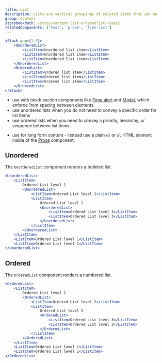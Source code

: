 ```yaml
---
title: List
description: Lists are vertical groupings of related items that can be displayed either in an unordered or ordered format.
group: Content
storybookPath: /story/content-list-orderedlist--basic
relatedComponents: ['text', 'prose', 'link-list']
---
```


```jsx live
<Stack gap={1.5}>
	<UnorderedList>
		<ListItem>Unordered list item</ListItem>
		<ListItem>Unordered list item</ListItem>
		<ListItem>Unordered list item</ListItem>
	</UnorderedList>
	<OrderedList>
		<ListItem>Ordered list item</ListItem>
		<ListItem>Ordered list item</ListItem>
		<ListItem>Ordered list item</ListItem>
	</OrderedList>
</Stack>
```

<DoHeading />

- use with block section components like [Page alert](/components/page-alert) and [Modal](/components/modal), which enforce 1rem spacing between elements.
- use unordered lists when you do not need to convey a specific order for list items
- use ordered lists when you need to convey a priority, hierarchy, or sequence between list items.

<DontHeading />

- use for long form content - instead use a plain `ol` or `ul` HTML element inside of the [Prose](/components/prose) component.

## Unordered

The `UnorderedList` component renders a bulleted list.

```jsx live
<UnorderedList>
	<ListItem>
		Ordered List level 1
		<UnorderedList>
			<ListItem>Ordered List level 2</ListItem>
			<ListItem>
				Ordered List level 2
				<UnorderedList>
					<ListItem>Ordered List level 3</ListItem>
					<ListItem>Ordered List level 3</ListItem>
				</UnorderedList>
			</ListItem>
		</UnorderedList>
	</ListItem>
	<ListItem>Ordered List level 1</ListItem>
	<ListItem>Ordered List level 1</ListItem>
</UnorderedList>
```

## Ordered

The `OrderedList` component renders a numbered list.

```jsx live
<OrderedList>
	<ListItem>
		Ordered List level 1
		<OrderedList>
			<ListItem>Ordered List level 2</ListItem>
			<ListItem>
				Ordered List level 2
				<OrderedList>
					<ListItem>Ordered List level 3</ListItem>
					<ListItem>Ordered List level 3</ListItem>
				</OrderedList>
			</ListItem>
		</OrderedList>
	</ListItem>
	<ListItem>Ordered List level 1</ListItem>
	<ListItem>Ordered List level 1</ListItem>
</OrderedList>
```
